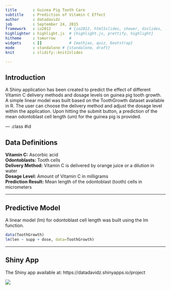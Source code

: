 ```yaml
---
title       : Guinea Pig Tooth Care
subtitle    : Prediction of Vitamin C Effect
author      : datadavidz
job         : September 24, 2015
framework   : io2012        # {io2012, html5slides, shower, dzslides, ...}
highlighter : highlight.js  # {highlight.js, prettify, highlight}
hitheme     : tomorrow      # 
widgets     : []            # {mathjax, quiz, bootstrap}
mode        : standalone # {standalone, draft}
knit        : slidify::knit2slides

---
```


## Introduction

A Shiny application has been created to predict the effect of different Vitamin C delivery methods
and dosage levels on guinea pig tooth growth.  A simple linear model was built based on the ToothGrowth
dataset available in R. The user can choose the delivery method and adjust the dosage level within the application.  Upon hitting the submit button, a prediction of the mean odontoblast cell length (um) for the guinea pig is provided.

--- .class #id 

## Data Definitions
<style>
strong {
  font-weight: bold;
}
</style>

**Vitamin C:** Ascorbic acid  
**Odontoblasts:** Tooth cells  
**Delivery Method:** Vitamin C is delivered by orange juice or a dilution in water  
**Dosage Level:** Amount of Vitamin C in milligrams  
**Prediction Result:** Mean length of the odontoblast (tooth) cells in micrometers

---

## Predictive Model

A linear model (lm) for odontoblast cell length was built using the lm function.
```r
data(ToothGrowth)
lm(len ~ supp + dose, data=ToothGrowth)
```

---

## Shiny App

The Shiny app available at: https://datadavidz.shinyapps.io/project  

![](assets/img/guineapigapp.png)




